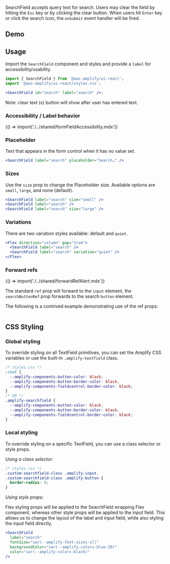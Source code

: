 

SearchField accepts query text for search. Users may clear the field by hitting the `Esc` key or by clicking the
clear button. When users hit `Enter` key or click the search icon, the `onSubmit` event handler will be fired.

## Demo

<SearchFieldDemo />

## Usage

Import the `SearchField` component and styles and provide a `label` for accessibility/usability.

```jsx
import { SearchField } from '@aws-amplify/ui-react';
import '@aws-amplify/ui-react/styles.css';

<SearchField id="search" label="search" />;
```

<Example>
  <SearchField id="search" label="search" />
</Example>

Note: clear text (x) button will show after user has entered text.

### Accessibility / Label behavior

<Fragment>{() => import('./../shared/formFieldAccessibility.mdx')}</Fragment>

### Placeholder

Text that appears in the form control when it has no value set.

```jsx
<SearchField label="search" placeholder="Search…" />
```

<SearchField label="search" placeholder="Search…" />

### Sizes

Use the `size` prop to change the Placeholder size. Available options are `small`, `large`, and none (default).

```jsx
<SearchField label="search" size="small" />
<SearchField label="search" />
<SearchField label="search" size="large" />
```

<Example>
  <Flex direction="column">
    <SearchField label="search" size="small" />
    <SearchField label="search" />
    <SearchField label="search" size="large" />
  </Flex>
</Example>

### Variations

There are two variation styles available: default and `quiet`.

```jsx
<Flex direction="column" gap="1rem">
  <SearchField label="search" />
  <SearchField label="search" variation="quiet" />
</Flex>
```

<Example>
  <Flex direction="column" gap="1rem">
    <SearchField label="search" />
    <SearchField label="search" variation="quiet" />
  </Flex>
</Example>

### Forward refs

<Fragment>{() => import('./../shared/forwardRefAlert.mdx')}</Fragment>

The standard `ref` prop will forward to the `input` element, the `searchButtonRef` prop forwards to the search `button` element.

The following is a contrived example demonstrating use of the ref props:

<Example>
  <RefExample />
<ExampleCode>

```tsx file=./examples/refs.tsx

```

</ExampleCode>
</Example>

## CSS Styling

### Global styling

To override styling on all TextField primitives, you can set the Amplify CSS variables or use the built-in `.amplify-textfield` class.

```css
/* styles.css */
:root {
  --amplify-components-button-color: black;
  --amplify-components-button-border-color: black;
  --amplify-components-fieldcontrol-border-color: black;
}
/* OR */
.amplify-searchfield {
  --amplify-components-button-color: black;
  --amplify-components-button-border-color: black;
  --amplify-components-fieldcontrol-border-color: black;
}
```

<Example>
  <SearchField
    label="Globally styled search field"
    className="globally-styled-searchfield"
  />
</Example>

### Local styling

To override styling on a specific TextField, you can use a class selector or style props.

_Using a class selector:_

```css
/* styles.css */
.custom-searchfield-class .amplify-input,
.custom-searchfield-class .amplify-button {
  border-radius: 0;
}
```

<Example>
  <SearchField
    className="custom-searchfield-class"
    label="Square password field"
  />
</Example>

_Using style props:_

Flex styling props will be applied to the SearchField wrapping Flex component, whereas other style props will be applied to the input field. This allows us to change the layout of the label and input field, while also styling the input field directly.

```jsx
<SearchField
  label="search"
  fontSize="var(--amplify-font-sizes-xl)"
  backgroundColor="var(--amplify-colors-blue-20)"
  color="var(--amplify-colors-black)"
/>
```

<Example>
  <SearchFieldStyledPropsExample />
</Example>
